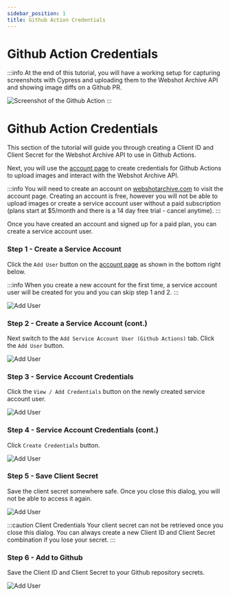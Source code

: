 ```yaml
---
sidebar_position: 1
title: Github Action Credentials
---
```



# Github Action Credentials

:::info
At the end of this tutorial, you will have a working setup for capturing screenshots with Cypress and uploading them to the Webshot Archive API and showing image diffs on a Github PR.

<Image
  src="/img/screenshots/gha-screenshot-compare.png"
  alt="Screenshot of the Github Action"
/>
:::

# Github Action Credentials

This section of the tutorial will guide you through creating a Client ID and Client Secret for the Webshot Archive API to use in Github Actions.

Next, you will use the [account page](https://www.webshotarchive.com/account) to create credentials for Github Actions to upload images and interact with the Webshot Archive API.

:::info
You will need to create an account on [webshotarchive.com](https://www.webshotarchive.com) to visit the account page. Creating an account is free, however you will not be able to upload images or create a service account user without a paid subscription (plans start at $5/month and there is a 14 day free trial - cancel anytime).
:::

Once you have created an account and signed up for a paid plan, you can create a service account user.

### Step 1 - Create a Service Account

Click the `Add User` button on the [account page](https://www.webshotarchive.com/account) as shown in the bottom right below.

:::info
When you create a new account for the first time, a service account user will be created for you and you can skip step 1 and 2.
:::

<Image src="/img/screenshots/account-add-user-1.png" alt="Add User" />

### Step 2 - Create a Service Account (cont.)

Next switch to the `Add Service Account User (Github Actions)` tab. Click the `Add User` button.

<Image src="/img/screenshots/account-add-user-2.png" alt="Add User" />

### Step 3 - Service Account Credentials

Click the `View / Add Credentials` button on the newly created service account user.

<Image src="/img/screenshots/account-add-user-3.png" alt="Add User" />

### Step 4 - Service Account Credentials (cont.)

Click `Create Credentials` button.

<Image src="/img/screenshots/account-add-user-4.png" alt="Add User" />

### Step 5 - Save Client Secret

Save the client secret somewhere safe. Once you close this dialog, you will not be able to access it again.

<Image src="/img/screenshots/account-add-user-5.png" alt="Add User" />

:::caution Client Credentials
Your client secret can not be retrieved once you close this dialog. You can always create a new Client ID and Client Secret combination if you lose your secret.
:::

### Step 6 - Add to Github

Save the Client ID and Client Secret to your Github repository secrets.

<Image src="/img/screenshots/account-add-user-6.png" alt="Add User" />
